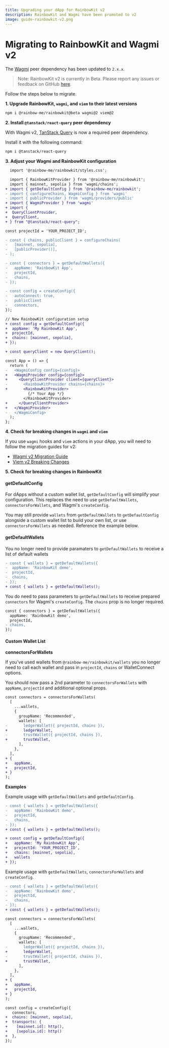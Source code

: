 ```yaml
---
title: Upgrading your dApp for RainbowKit v2
description: RainbowKit and Wagmi have been promoted to v2
image: guide-rainbowkit-v2.png
---
```


# Migrating to RainbowKit and Wagmi v2

The [Wagmi](https://wagmi.sh) peer dependency has been updated to `2.x.x`.

> Note: RainbowKit v2 is currently in Beta. Please report any issues or feedback on GitHub [here](https://github.com/rainbow-me/rainbowkit/issues/new/choose).

Follow the steps below to migrate.

**1. Upgrade RainbowKit, `wagmi`, and `viem` to their latest versions**

```bash
npm i @rainbow-me/rainbowkit@beta wagmi@2 viem@2
```

**2. Install `@tanstack/react-query` peer dependency**

With Wagmi v2, [TanStack Query](https://tanstack.com/query/v5/docs/react/overview) is now a required peer dependency.

Install it with the following command:

```bash
npm i @tanstack/react-query
```

**3. Adjust your Wagmi and RainbowKit configuration**

```diff
  import '@rainbow-me/rainbowkit/styles.css';

  import { RainbowKitProvider } from '@rainbow-me/rainbowkit';
  import { mainnet, sepolia } from 'wagmi/chains';
+ import { getDefaultConfig } from '@rainbow-me/rainbowkit';
- import { configureChains, WagmiConfig } from 'wagmi'
- import { publicProvider } from 'wagmi/providers/public'
+ import { WagmiProvider } from 'wagmi'
+ import {
+  QueryClientProvider,
+  QueryClient,
+ } from "@tanstack/react-query";

const projectId = 'YOUR_PROJECT_ID';

- const { chains, publicClient } = configureChains(
-   [mainnet, sepolia],
-   [publicProvider()],
- );

- const { connectors } = getDefaultWallets({
-   appName: 'RainbowKit App',
-   projectId,
-   chains,
- });

- const config = createConfig({
-   autoConnect: true,
-   publicClient
-   connectors,
});

// New RainbowKit configuration setup
+ const config = getDefaultConfig({
+  appName: 'My RainbowKit App',
+  projectId,
+  chains: [mainnet, sepolia],
+ });

+ const queryClient = new QueryClient();

const App = () => {
  return (
-   <WagmiConfig config={config}>
+   <WagmiProvider config={config}>
+     <QueryClientProvider client={queryClient}>
-       <RainbowKitProvider chains={chains}>
+       <RainbowKitProvider>
          {/* Your App */}
        </RainbowKitProvider>
+     </QueryClientProvider>
+   </WagmiProvider>
-   </WagmiConfig>
  );
};
```

**4. Check for breaking changes in `wagmi` and `viem`**

If you use `wagmi` hooks and `viem` actions in your dApp, you will need to follow the migration guides for v2:

- [Wagmi v2 Migration Guide](https://wagmi.sh/react/guides/migrate-from-v1-to-v2)
- [Viem v2 Breaking Changes](https://viem.sh/docs/migration-guide.html#_2-x-x-breaking-changes)

**5. Check for breaking changes in RainbowKit**

#### getDefaultConfig

For dApps without a custom wallet list, `getDefaultConfig` will simplify your configuration. This replaces the need to use `getDefaultWallets`, `connectorsForWallets`, and Wagmi's `createConfig`.

You may still provide `wallets` from `getDefaultWallets` to `getDefaultConfig` alongside a custom wallet list to build your own list, or use `connectorsForWallets` as needed. Reference the example below.

#### getDefaultWallets

You no longer need to provide paramaters to `getDefaultWallets` to receive a list of default wallets

```diff
- const { wallets } = getDefaultWallets({
-  appName: 'RainbowKit demo',
-  projectId,
-  chains,
- });
+ const { wallets } = getDefaultWallets();
```

You do need to pass parameters to `getDefaultWallets` to receive prepared `connectors` for Wagmi's `createConfig`. The `chains` prop is no longer required.

```diff
const { connectors } = getDefaultWallets({
  appName: 'RainbowKit demo',
  projectId,
- chains,
});
```

#### Custom Wallet List

**connectorsForWallets**

If you've used wallets from `@rainbow-me/rainbowkit/wallets` you no longer need to call each wallet and pass in `projectId`, `chains` or WalletConnect options.

You should now pass a 2nd parameter to `connectorsForWallets` with `appName`, `projectId` and additional optional props.

```diff
const connectors = connectorsForWallets(
  [
    ...wallets,
    {
      groupName: 'Recommended',
      wallets: [
-       ledgerWallet({ projectId, chains }),
+       ledgerWallet,
-       trustWallet({ projectId, chains }),
+       trustWallet,
      ],
    },
  ],
+ {
+   appName,
+   projectId,
+ }
);
```

**Examples**

Example usage with `getDefaultWallets` and `getDefaultConfig`.

```diff
- const { wallets } = getDefaultWallets({
-   appName: 'RainbowKit demo',
-   projectId,
-   chains,
- });
+ const { wallets } = getDefaultWallets();

+ const config = getDefaultConfig({
+   appName: 'My RainbowKit App',
+   projectId: 'YOUR_PROJECT_ID',
+   chains: [mainnet, sepolia],
+   wallets
+ });
```

Example usage with `getDefaultWallets`, `connectorsForWallets` and `createConfig`.

```diff
- const { wallets } = getDefaultWallets({
-   appName: 'RainbowKit demo',
-   projectId,
-   chains,
- });
+ const { wallets } = getDefaultWallets();

const connectors = connectorsForWallets(
  [
    ...wallets,
    {
      groupName: 'Recommended',
      wallets: [
-       ledgerWallet({ projectId, chains }),
+       ledgerWallet,
-       trustWallet({ projectId, chains }),
+       trustWallet,
      ],
    },
  ],
+ {
+   appName,
+   projectId,
+ }
);

const config = createConfig({
   connectors,
+  chains: [mainnet, sepolia],
+  transports: {
+    [mainnet.id]: http(),
+    [sepolia.id]: http()
+  },
});
```

